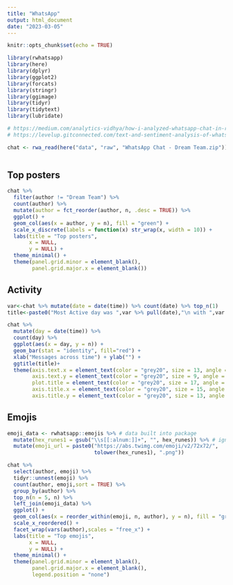 ```yaml
---
title: "WhatsApp"
output: html_document
date: "2023-03-05"
---
```


```r
knitr::opts_chunk$set(echo = TRUE)

library(rwhatsapp)
library(here)
library(dplyr)
library(ggplot2)
library(forcats)
library(stringr)
library(ggimage)
library(tidyr)
library(tidytext)
library(lubridate)

# https://medium.com/analytics-vidhya/how-i-analyzed-whatsapp-chat-in-r-using-rwhatsapp-and-ggplot-912ba9439026
# https://levelup.gitconnected.com/text-and-sentiment-analysis-of-whatsapp-messages-1eebc983a58

chat <- rwa_read(here("data", "raw", "WhatsApp Chat - Dream Team.zip"))



```

## Top posters

```r
chat %>%
  filter(author != "Dream Team") %>%
  count(author) %>% 
  mutate(author = fct_reorder(author, n, .desc = TRUE)) %>% 
  ggplot() +
  geom_col(aes(x = author, y = n), fill = "green") +
  scale_x_discrete(labels = function(x) str_wrap(x, width = 10)) +
  labs(title = "Top posters",
       x = NULL,
       y = NULL) +
  theme_minimal() +
  theme(panel.grid.minor = element_blank(),
        panel.grid.major.x = element_blank())

```

## Activity

```r

var<-chat %>% mutate(date = date(time)) %>% count(date) %>% top_n(1)
title<-paste0("Most Active day was ",var %>% pull(date),"\n with ",var %>% pull(n)," messages")

chat %>%
  mutate(day = date(time)) %>%
  count(day) %>%
  ggplot(aes(x = day, y = n)) +
  geom_bar(stat = "identity", fill="red") +
  xlab("Messages across time") + ylab("") +
  ggtitle(title)+
  theme(axis.text.x = element_text(color = "grey20", size = 13, angle = 0, hjust = .5, vjust = .5, face = "plain"),
        axis.text.y = element_text(color = "grey20", size = 9, angle = 0, hjust = .5, vjust = 0, face = "plain"),  
        plot.title = element_text(color = "grey20", size = 17, angle = 0, hjust = .5, vjust = 0, face = "plain"),
        axis.title.x = element_text(color = "grey20", size = 15, angle = 0, hjust = .5, vjust = 0, face = "plain"),
        axis.title.y = element_text(color = "grey20", size = 13, angle = 90, hjust = .5, vjust = .5, face = "plain")) 

```

## Emojis

```r
emoji_data <- rwhatsapp::emojis %>% # data built into package
  mutate(hex_runes1 = gsub("\\s[[:alnum:]]+", "", hex_runes)) %>% # ignore combined emojis
  mutate(emoji_url = paste0("https://abs.twimg.com/emoji/v2/72x72/", 
                            tolower(hex_runes1), ".png"))

chat %>% 
  select(author, emoji) %>% 
  tidyr::unnest(emoji) %>% 
  count(author, emoji,sort = TRUE) %>% 
  group_by(author) %>% 
  top_n(n = 5, n) %>%
  left_join(emoji_data) %>% 
  ggplot() +
  geom_col(aes(x = reorder_within(emoji, n, author), y = n), fill = "green") +
  scale_x_reordered() +
  facet_wrap(vars(author),scales = "free_x") +
  labs(title = "Top emojis",
       x = NULL,
       y = NULL) +
  theme_minimal() +
  theme(panel.grid.minor = element_blank(),
        panel.grid.major.x = element_blank(),
        legend.position = "none")


```

